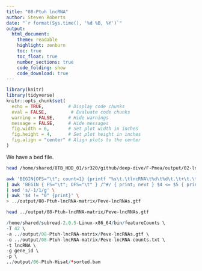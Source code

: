 ```yaml
---
title: "08-Ptuh lncRNA"
author: Steven Roberts
date: "`r format(Sys.time(), '%d %B, %Y')`"  
output: 
  html_document:
    theme: readable
    highlight: zenburn
    toc: true
    toc_float: true
    number_sections: true
    code_folding: show
    code_download: true
---
```


```r
library(knitr)
library(tidyverse)
knitr::opts_chunk$set(
  echo = TRUE,         # Display code chunks
  eval = FALSE,         # Evaluate code chunks
  warning = FALSE,     # Hide warnings
  message = FALSE,     # Hide messages
  fig.width = 6,       # Set plot width in inches
  fig.height = 4,      # Set plot height in inches
  fig.align = "center" # Align plots to the center
)
```

We have a bed file.

```bash
head /home/shared/8TB_HDD_01/sr320/github/deep-dive/F-Pmea/output/02-lncRNA-discovery/*lncRNA.*
```



```bash
awk 'BEGIN{OFS="\t"; count=1} {printf "%s\t.\tlncRNA\t%d\t%d\t.\t+\t.\tgene_id \"lncRNA_%03d\";\n", $1, $2, $3, count++;}' /home/shared/8TB_HDD_01/sr320/github/deep-dive/F-Pmea/output/02-lncRNA-discovery/Pmea_lncRNA.bed \
| awk 'BEGIN { FS="\t"; OFS="\t" } /^#/ { print; next } $4 <= $5 { print }' \
| sed 's/-1/1/g' \
| awk '$4 != "0" {print}' \
> ../output/08-Ptuh-lncRNA-matrix/Peve-lncRNAs.gtf
```


```bash
head ../output/08-Ptuh-lncRNA-matrix/Peve-lncRNAs.gtf
```


```r
/home/shared/subread-2.0.5-Linux-x86_64/bin/featureCounts \
-T 42 \
-a ../output/08-Ptuh-lncRNA-matrix/Peve-lncRNAs.gtf \
-o ../output/08-Ptuh-lncRNA-matrix/Peve-lncRNA-counts.txt \
-t lncRNA \
-g gene_id \
-p \
../output/06-Ptuh-Hisat/*sorted.bam
```

